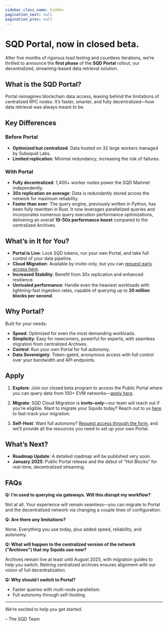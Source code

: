 ```yaml
---
sidebar_class_name: hidden
pagination_next: null
pagination_prev: null
---
```


# SQD Portal, now in closed beta.

After five months of rigorous load testing and countless iterations, we’re thrilled to announce the **first phase** of the **SQD Portal** rollout, our decentralized, streaming-based data retrieval solution.

## What is the SQD Portal?

Portal reimagines blockchain data access, leaving behind the limitations of centralized RPC nodes. It’s faster, smarter, and fully decentralized—how data retrieval was always meant to be.

## Key Differences

### Before Portal

- **Optimized but centralized**: Data hosted on 32 large workers managed by Subsquid Labs.
- **Limited replication**: Minimal redundancy, increasing the risk of failures.

### With Portal

- **Fully decentralized**: 1,400+ worker nodes power the SQD Mainnet independently.
- **30x replication on average**: Data is redundantly stored across the network for maximum reliability.
- **Faster than ever**: The query engine, previously written in Python, has been fully rewritten in Rust. It now leverages parallelized queries and incorporates numerous query execution performance optimizations, delivering an overall **10-50x performance boost** compared to the centralized Archives.

## What’s in It for You?

- **Portal is Live**: Lock SQD tokens, run your own Portal, and take full control of your data pipeline.
- **Cloud Migration**: Available by invite-only, but you can [request early access here](https://app.deform.cc/form/e2a440fd-b892-4c8a-a56a-4e5c7b503257).
- **Increased Stability**: Benefit from 30x replication and enhanced resilience.
- **Unrivaled performance**: Handle even the heaviest workloads with lightning-fast ingestion rates, capable of querying up to **20 million blocks per second**.

## Why Portal?

Built for your needs:

- **Speed**: Optimized for even the most demanding workloads.
- **Simplicity**: Easy for newcomers, powerful for experts, with seamless migration from centralized Archives.
- **Control**: Run your own Portal for full autonomy.
- **Data Sovereignty**: Token-gated, anonymous access with full control over your bandwidth and API endpoints.

## Apply

1. **Explore**: Join our closed beta program to access the Public Portal where you can query data from 100+ EVM networks—[apply here](https://app.deform.cc/form/e2a440fd-b892-4c8a-a56a-4e5c7b503257).

2. **Migrate**: SQD Cloud Migration is **invite-only**—our team will reach out if you’re eligible. Want to migrate your Squids today? Reach out to us [here](https://app.deform.cc/form/e2a440fd-b892-4c8a-a56a-4e5c7b503257) to fast-track your migration.

3. **Self-Host**: Want full autonomy? [Request access through the form](https://app.deform.cc/form/e2a440fd-b892-4c8a-a56a-4e5c7b503257), and we’ll provide all the resources you need to set up your own Portal.


## What’s Next?

- **Roadmap Update**: A detailed roadmap will be published very soon.
- **January 2025**: Public Portal release and the debut of “Hot Blocks” for real-time, decentralized streaming.

## FAQs

**Q: I’m used to querying via gateways. Will this disrupt my workflow?**

Not at all. Your experience will remain seamless—you can migrate to Portal and the decentralized network via changing a couple lines of configuration.

**Q: Are there any limitations?**

None. Everything you use today, plus added speed, reliability, and autonomy.

**Q: What will happen to the centralized version of the network ("Archives") that my Squids use now?**

Archives remain live at least until August 2025, with migration guides to help you switch. Retiring centralized archives ensures alignment with our vision of full decentralization.

**Q: Why should I switch to Portal?**

- Faster queries with multi-node parallelism.
- Full autonomy through self-hosting.

---

We’re excited to help you get started.

– The SQD Team

